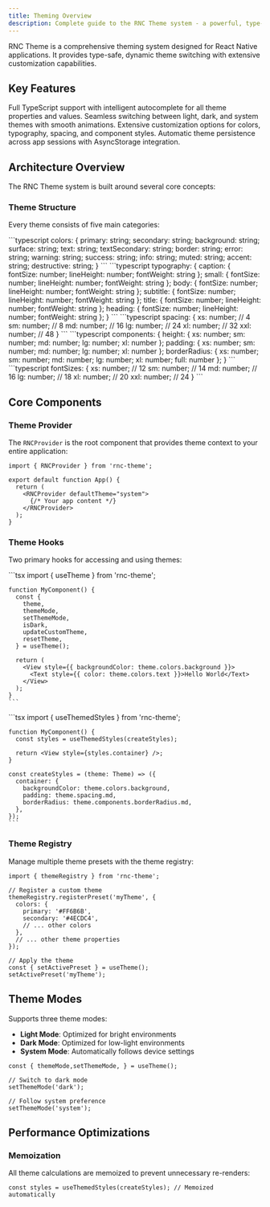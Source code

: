```yaml
---
title: Theming Overview
description: Complete guide to the RNC Theme system - a powerful, type-safe theming solution for React Native applications.
---
```



RNC Theme is a comprehensive theming system designed for React Native applications. It provides type-safe, dynamic theme switching with extensive customization capabilities.

## Key Features

<CardGrid>
  <Card title="Type-Safe Theming" icon="star">
    Full TypeScript support with intelligent autocomplete for all theme properties and values.
  </Card>
  <Card title="Dynamic Theme Switching" icon="moon">
    Seamless switching between light, dark, and system themes with smooth animations.
  </Card>
  <Card title="High Customization" icon="setting">
    Extensive customization options for colors, typography, spacing, and component styles.
  </Card>
  <Card title="Persistent Storage" icon="document">
    Automatic theme persistence across app sessions with AsyncStorage integration.
  </Card>
</CardGrid>

## Architecture Overview

The RNC Theme system is built around several core concepts:

### Theme Structure

Every theme consists of five main categories:

<Tabs>
  <TabItem label="Colors">
    ```typescript
    colors: {
      primary: string;
      secondary: string;
      background: string;
      surface: string;
      text: string;
      textSecondary: string;
      border: string;
      error: string;
      warning: string;
      success: string;
      info: string;
      muted: string;
      accent: string;
      destructive: string;
    }
    ```
  </TabItem>
  <TabItem label="Typography">
    ```typescript
    typography: {
      caption: { fontSize: number; lineHeight: number; fontWeight: string };
      small: { fontSize: number; lineHeight: number; fontWeight: string };
      body: { fontSize: number; lineHeight: number; fontWeight: string };
      subtitle: { fontSize: number; lineHeight: number; fontWeight: string };
      title: { fontSize: number; lineHeight: number; fontWeight: string };
      heading: { fontSize: number; lineHeight: number; fontWeight: string };
    }
    ```
  </TabItem>
  <TabItem label="Spacing">
    ```typescript
    spacing: {
      xs: number;  // 4
      sm: number;  // 8
      md: number;  // 16
      lg: number;  // 24
      xl: number;  // 32
      xxl: number; // 48
    }
    ```
  </TabItem>
  <TabItem label="Components">
    ```typescript
    components: {
      height: { xs: number; sm: number; md: number; lg: number; xl: number };
      padding: { xs: number; sm: number; md: number; lg: number; xl: number };
      borderRadius: { xs: number; sm: number; md: number; lg: number; xl: number; full: number };
    }
    ```
  </TabItem>
  <TabItem label="Font Sizes">
    ```typescript
    fontSizes: {
      xs: number;  // 12
      sm: number;  // 14
      md: number;  // 16
      lg: number;  // 18
      xl: number;  // 20
      xxl: number; // 24
    }
    ```
  </TabItem>
</Tabs>

## Core Components

### Theme Provider

The `RNCProvider` is the root component that provides theme context to your entire application:

```tsx
import { RNCProvider } from 'rnc-theme';

export default function App() {
  return (
    <RNCProvider defaultTheme="system">
      {/* Your app content */}
    </RNCProvider>
  );
}
```

### Theme Hooks

Two primary hooks for accessing and using themes:

<Tabs>
  <TabItem label="useTheme">
    ```tsx
    import { useTheme } from 'rnc-theme';

    function MyComponent() {
      const {
        theme,
        themeMode,
        setThemeMode,
        isDark,
        updateCustomTheme,
        resetTheme,
      } = useTheme();

      return (
        <View style={{ backgroundColor: theme.colors.background }}>
          <Text style={{ color: theme.colors.text }}>Hello World</Text>
        </View>
      );
    }
    ```
  </TabItem>
  <TabItem label="useThemedStyles">
    ```tsx
    import { useThemedStyles } from 'rnc-theme';

    function MyComponent() {
      const styles = useThemedStyles(createStyles);

      return <View style={styles.container} />;
    }

    const createStyles = (theme: Theme) => ({
      container: {
        backgroundColor: theme.colors.background,
        padding: theme.spacing.md,
        borderRadius: theme.components.borderRadius.md,
      },
    });
    ```
  </TabItem>
</Tabs>

### Theme Registry

Manage multiple theme presets with the theme registry:

```tsx
import { themeRegistry } from 'rnc-theme';

// Register a custom theme
themeRegistry.registerPreset('myTheme', {
  colors: {
    primary: '#FF6B6B',
    secondary: '#4ECDC4',
    // ... other colors
  },
  // ... other theme properties
});

// Apply the theme
const { setActivePreset } = useTheme();
setActivePreset('myTheme');
```

## Theme Modes

Supports three theme modes:

- **Light Mode**: Optimized for bright environments
- **Dark Mode**: Optimized for low-light environments
- **System Mode**: Automatically follows device settings

```tsx
const { themeMode,setThemeMode, } = useTheme();

// Switch to dark mode
setThemeMode('dark');

// Follow system preference
setThemeMode('system');
```

## Performance Optimizations

### Memoization
All theme calculations are memoized to prevent unnecessary re-renders:

```tsx
const styles = useThemedStyles(createStyles); // Memoized automatically
```